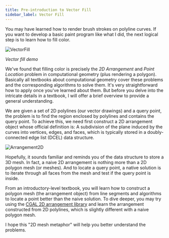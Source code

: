 ```yaml
---
title: Pre-introduction to Vector Fill
sidebar_label: Vector Fill
---
```


You may have learned how to render brush strokes on polyline curves.
If you want to develop a basic paint program like what I did, the next logical step is to learn how to fill color.

![VectorFill](./vector-fill.gif)

_Vector fill demo_

We've found that filling color is precisely the _2D Arrangement_ and _Point Location_ problem in computational geometry (plus rendering a polygon).
Basically all textbooks about computational geometry cover these problems and the corresponding algorithms to solve them.
It's very straightforward how to apply once you've learned about them.
But before you delve into the intricate details in a textbook, I will offer a brief overview to provide a general understanding.

We are given a set of 2D polylines (our vector drawings) and a query point,
the problem is to find the region enclosed by polylines and contains the query point.
To achieve this, we need first construct a 2D arrangement object whose official definition is:
A subdivision of the plane induced by the curves into vertices, edges, and faces,
which is typically stored in a doubly-connected edge list (DCEL) data structure.

![Arrangement2D](./arrangement.png)

Hopefully, it sounds familiar and reminds you of the data structure to store a 3D mesh.
In fact, a naive 2D arrangement is nothing more than a 2D polygon mesh (or meshes).
And to locate a query point, a native solution is to iterate through all faces from the mesh and test if the query point is inside.

From an introductory-level textbook, you will learn how to construct a polygon mesh (the arrangement object) from line segments and
algorithms to locate a point better than the naive solution.
To dive deeper, you may try using the [CGAL 2D arrangement library](https://doc.cgal.org/latest/Arrangement_on_surface_2/index.html)
and learn the arrangement constructed from 2D polylines, which is slightly different with a naive polygon mesh.

I hope this "2D mesh metaphor" will help you better understand the problems.
